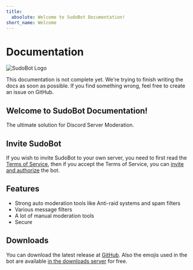 ```yaml
---
title:
  absolute: Welcome to SudoBot Documentation!
short_name: Welcome
---
```



# Documentation

![SudoBot Logo](https://res.cloudinary.com/rakinar2/image/upload/v1659628446/SudoBot-new_cvwphw.png)

<Callout type="warning">
    This documentation is not complete yet. We're trying to finish writing the
    docs as soon as possible. If you find something wrong, feel free to create
    an issue on GitHub.
</Callout>

## Welcome to SudoBot Documentation!

The ultimate solution for Discord Server Moderation.

## Invite SudoBot

If you wish to invite SudoBot to your own server, you need to first read the [Terms of Service](legal/terms.md), then if you accept the Terms of Service, you can [invite and authorize](https://discord.com/oauth2/authorize?client_id=957258945863499867&permissions=599769567718647&integration_type=0&scope=bot+applications.commands) the bot.

## Features

-   Strong auto moderation tools like Anti-raid systems and spam filters
-   Various message filters
-   A lot of manual moderation tools
-   Secure

## Downloads

You can download the latest release at [GitHub](https://github.com/onesoft-sudo/sudobot/releases/). Also the emojis used in the bot are available [in the downloads server](https://www.onesoftnet.eu.org/downloads/sudo/emojis/) for free.

